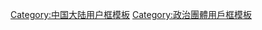 {{Userbox
| border-c = #FA8072
| id       = [[File:Danghui.svg|30px]]
| id-c     = white
| id-fc = #ffffff
| info     = 这个用户支持'''[[中国共产党|<span style="color:yellow;">中国共产党</span>]]'''。
| info-fc = yellow
| info-c   = #ee2200
| info-s   = 9
| usercategory = 支持中国共产党的维基人
| usercategory2 = 认可中国共产党领导的维基人
| nocat = {{{nocat|}}}
}}<noinclude>
[[Category:中国大陆用户框模板]]
[[Category:政治團體用戶框模板]]
</noinclude>